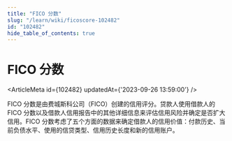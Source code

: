 ```yaml
---
title: "FICO 分数"
slug: "/learn/wiki/ficoscore-102482"
id: "102482"
hide_table_of_contents: true
---
```



# FICO 分数

<ArticleMeta id={102482} updatedAt={'2023-09-26 13:59:00'} />
<div className='border-solid border-b border-t-0 my-4 border-[var(--ifm-color-gray-300)]' />

FICO 分数是由费城斯科公司（FICO）创建的信用评分。贷款人使用借款人的 FICO 分数以及借款人信用报告中的其他详细信息来评估信用风险并确定是否扩大信用。FICO 分数考虑了五个方面的数据来确定借款人的信用价值：付款历史、当前负债水平、使用的信贷类型、信用历史长度和新的信用账户。
